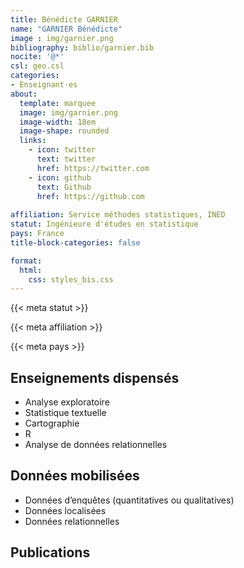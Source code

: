```yaml
---
title: Bénédicte GARNIER
name: "GARNIER Bénédicte"
image : img/garnier.png
bibliography: biblio/garnier.bib
nocite: '@*'
csl: geo.csl
categories: 
- Enseignant·es
about:
  template: marquee
  image: img/garnier.png
  image-width: 18em
  image-shape: rounded
  links:
    - icon: twitter
      text: twitter
      href: https://twitter.com
    - icon: github
      text: Github
      href: https://github.com
      
affiliation: Service méthodes statistiques, INED
statut: Ingénieure d'études en statistique
pays: France
title-block-categories: false

format:
  html: 
    css: styles_bis.css
---
```


::: {#profil}
::: {#statut}
{{< meta statut >}}
:::

::: {#affiliation}
{{< meta affiliation >}}
:::

::: {#pays}
<i class="bi bi-globe2"></i> {{< meta pays >}}\
:::
:::

<!-- ## <i class="bi bi-ui-checks-grid"></i> Thème de recherche -->

<!-- ::: {#liste} -->

<!-- -   Theme 1 -->

<!-- -   Theme 2 -->

<!-- -   Theme 3 -->

<!-- -   Theme 4 -->

<!-- -   Theme 5 -->

<!-- ::: -->

## <i class="bi bi-person-video3"></i> Enseignements dispensés

<div>

-   Analyse exploratoire
-   Statistique textuelle
-   Cartographie
-   R
-   Analyse de données relationnelles

</div>

## <i class="bi bi-clipboard-data"></i> Données mobilisées

-   Données d'enquêtes (quantitatives ou qualitatives)
-   Données localisées
-   Données relationnelles

## <i class="bi bi-file-earmark-text"></i> Publications

::: {#refs}
:::
